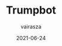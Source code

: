 ---
slug: trumpbot
title: Trumpbot
date: 2021-06-24
author: vairasza
liveLink: https://app.firecat.red/trumpbot_website
githubLink: https://github.com/vairasza/trumpbot
partners: [Christoph, Max]
tools: [AWS, NodeJS]
imagePath: /images/download.jpeg
imageAlt: President Trump rages about newest Tweets.
text: es war ein wunderbares projekt. schöne sache.
---